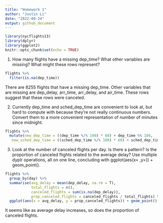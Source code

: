 ```yaml
---
title: "Homework 1"
author: "Justin Li"
date: "2022-09-24"
output: github_document
---
```


```r
library(nycflights13)
library(dplyr)
library(ggplot2)
knitr::opts_chunk$set(echo = TRUE)
```


1. How many flights have a missing dep_time? What other variables are missing? 
What might these rows represent?
```r
flights %>%
  filter(is.na(dep_time))
```

There are 8255 flights that have a missing dep_time. Other variables that are
missing are dep_delay, arr_time, arr_delay, and air_time. These rows suggest
that these rows were canceled.

2. Currently dep_time and sched_dep_time are convenient to look at, but hard to 
compute with because they’re not really continuous numbers. Convert them to a 
more convenient representation of number of minutes since midnight.

```r
flights %>%
  mutate(new_dep_time = ((dep_time %/% 100) * 60) + dep_time %% 100,
   new_sched_dep_time = ((sched_dep_time %/% 100) * 60) + sched_dep_time %% 100)
```

3. Look at the number of canceled flights per day. Is there a pattern? Is the 
proportion of canceled flights related to the average delay? Use multiple dyplr 
operations, all on one line, concluding with ggplot(aes(x= ,y=)) + geom_point().
```r
flights %>%
  group_by(day) %>%
  summarise(avg_delay = mean(dep_delay, na.rm = T),
            total_flights = n(),
            canceled_flights = sum(is.na(dep_delay)),
            prop_canceled_flights = canceled_flights / total_flights) %>%
  ggplot(aes(x = avg_delay, y = prop_canceled_flights)) + geom_point()
```

It seems like as average delay increases, so does the proportion of canceled
flights.
